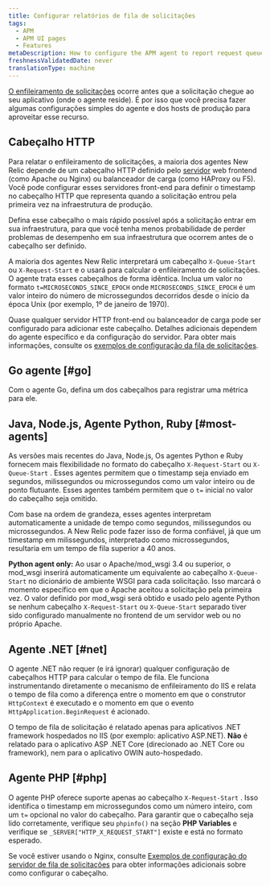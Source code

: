 ```yaml
---
title: Configurar relatórios de fila de solicitações
tags:
  - APM
  - APM UI pages
  - Features
metaDescription: How to configure the APM agent to report request queue timing.
freshnessValidatedDate: never
translationType: machine
---
```


[O enfileiramento de solicitações](/docs/apm/applications-menu/features/request-queuing-tracking-frontend-time) ocorre antes que a solicitação chegue ao seu aplicativo (onde o agente reside). É por isso que você precisa fazer algumas configurações simples do agente e dos hosts de produção para aproveitar esse recurso.

## Cabeçalho HTTP

Para relatar o enfileiramento de solicitações, a maioria dos agentes New Relic depende de um cabeçalho HTTP definido pelo [servidor](/docs/features/request-queue-server-configuration-examples) web frontend (como Apache ou Nginx) ou balanceador de carga (como HAProxy ou F5). Você pode configurar esses servidores front-end para definir o timestamp no cabeçalho HTTP que representa quando a solicitação entrou pela primeira vez na infraestrutura de produção.

<Callout variant="tip">
  Defina esse cabeçalho o mais rápido possível após a solicitação entrar em sua infraestrutura, para que você tenha menos probabilidade de perder problemas de desempenho em sua infraestrutura que ocorrem antes de o cabeçalho ser definido.
</Callout>

A maioria dos agentes New Relic interpretará um cabeçalho `X-Queue-Start` ou `X-Request-Start` e o usará para calcular o enfileiramento de solicitações. O agente trata esses cabeçalhos de forma idêntica. Inclua um valor no formato `t=MICROSECONDS_SINCE_EPOCH` onde `MICROSECONDS_SINCE_EPOCH` é um valor inteiro do número de microssegundos decorridos desde o início da época Unix (por exemplo, 1º de janeiro de 1970).

Quase qualquer servidor HTTP front-end ou balanceador de carga pode ser configurado para adicionar este cabeçalho. Detalhes adicionais dependem do agente específico e da configuração do servidor. Para obter mais informações, consulte os [exemplos de configuração da fila de solicitações](/docs/apm/applications-menu/features/request-queue-server-configuration-examples).

## Go agente [#go]

Com o agente Go, defina um dos cabeçalhos para registrar uma métrica para ele.

## Java, Node.js, Agente Python, Ruby [#most-agents]

As versões mais recentes do Java, Node.js, Os agentes Python e Ruby fornecem mais flexibilidade no formato do cabeçalho `X-Request-Start` ou `X-Queue-Start` . Esses agentes permitem que o timestamp seja enviado em segundos, milissegundos ou microssegundos como um valor inteiro ou de ponto flutuante. Esses agentes também permitem que o `t=` inicial no valor do cabeçalho seja omitido.

Com base na ordem de grandeza, esses agentes interpretam automaticamente a unidade de tempo como segundos, milissegundos ou microssegundos. A New Relic pode fazer isso de forma confiável, já que um timestamp em milissegundos, interpretado como microssegundos, resultaria em um tempo de fila superior a 40 anos.

<DNT>**Python agent only:**</DNT> Ao usar o Apache/mod_wsgi 3.4 ou superior, o mod_wsgi inserirá automaticamente um equivalente ao cabeçalho `X-Queue-Start` no dicionário de ambiente WSGI para cada solicitação. Isso marcará o momento específico em que o Apache aceitou a solicitação pela primeira vez. O valor definido por mod_wsgi será obtido e usado pelo agente Python se nenhum cabeçalho `X-Request-Start` ou `X-Queue-Start` separado tiver sido configurado manualmente no frontend de um servidor web ou no próprio Apache.

## Agente .NET [#net]

O agente .NET não requer (e irá ignorar) qualquer configuração de cabeçalhos HTTP para calcular o tempo de fila. Ele funciona instrumentando diretamente o mecanismo de enfileiramento do IIS e relata o tempo de fila como a diferença entre o momento em que o construtor `HttpContext` é executado e o momento em que o evento `HttpApplication.BeginRequest` é acionado.

O tempo de fila de solicitação é relatado apenas para aplicativos .NET framework hospedados no IIS (por exemplo: aplicativo ASP.NET). **Não** é relatado para o aplicativo ASP .NET Core (direcionado ao .NET Core ou framework), nem para o aplicativo OWIN auto-hospedado.

## Agente PHP [#php]

O agente PHP oferece suporte apenas ao cabeçalho `X-Request-Start` . Isso identifica o timestamp em microssegundos como um número inteiro, com um `t=` opcional no valor do cabeçalho. Para garantir que o cabeçalho seja lido corretamente, verifique seu `phpinfo()` na seção <DNT>**PHP Variables**</DNT> e verifique se `_SERVER["HTTP_X_REQUEST_START"]` existe e está no formato esperado.

Se você estiver usando o Nginx, consulte [Exemplos de configuração do servidor de fila de solicitações](/docs/apm/other-features/request-queueing/request-queue-server-configuration-examples#nginx) para obter informações adicionais sobre como configurar o cabeçalho.